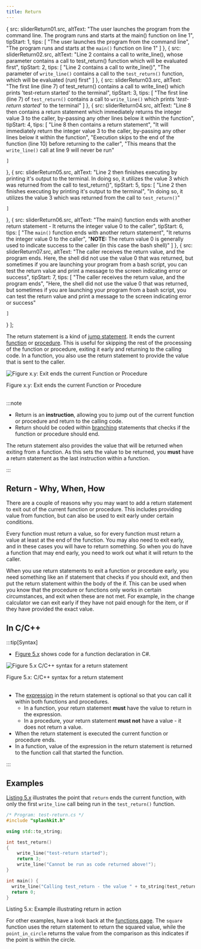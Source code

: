 ```yaml
---
title: Return
---
```





  {
    src: sliderReturn01.src,
    altText: "The user launches the program from the command line. The program runs and starts at the main() function on line 1",
    tipStart: 1,
    tips: [
      "The user launches the program from the command line",
      "The program runs and starts at the <code>main()</code> function on line 1"
    ]
  },
  {
    src: sliderReturn02.src,
    altText: "Line 2 contains a call to write_line(), whose parameter contains a call to test_return() function which will be evaluated first",
    tipStart: 2,
    tips: [
      "Line 2 contains a call to write_line()",
      "The parameter of <code>write_line()</code> contains a call to the <code>test_return()</code> function, which will be evaluated (run) first"
    ]
  },
  {
    src: sliderReturn03.src,
    altText: "The first line (line 7) of test_return() contains a call to write_line() which prints 'test-return started' to the terminal",
    tipStart: 3,
    tips: [
      "The first line (line 7) of <code>test_return()</code> contains a call to <code>write_line()</code> which prints '<em>test-return started</em>' to the terminal"
    ]
  },
  {
    src: sliderReturn04.src,
    altText: "Line 8 then contains a return statement which immediately returns the integer value 3 to the caller, by-passing any other lines below it within the function",
    tipStart: 4,
    tips: [
      "Line 8 then contains a return statement",
      "It will immediately return the integer value 3 to the caller, by-passing any other lines below it within the function",
      "Execution skips to the end of the function (line 10) before returning to the caller",
      "This means that the <code>write_line()</code> call at line 9 will never be run"
      
    ]
  },
  {
    src: sliderReturn05.src,
    altText: "Line 2 then finishes executing by printing it's output to the terminal. In doing so, it utilizes the value 3 which was returned from the call to test_return()",
    tipStart: 5,
    tips: [
      "Line 2 then finishes executing by printing it's output to the terminal",
      "In doing so, it utilizes the value 3 which was returned from the call to <code>test_return()</code>"
      
    ]
  },
  {
    src: sliderReturn06.src,
    altText: "The main() function ends with another return statement - It returns the integer value 0 to the caller",
    tipStart: 6,
    tips: [
      "The <code>main()</code> function ends with another return statement",
      "It returns the integer value 0 to the caller",
      "<strong>NOTE:</strong> The return value 0 is generally used to indicate success to the caller (in this case the bash shell)"
    ]
  },
  {
    src: sliderReturn07.src,
    altText: "The caller receives the return value, and the program ends. Here, the shell did not use the value 0 that was returned, but sometimes if you are launching your program from a bash script, you can test the return value and print a message to the screen indicating error or success",
    tipStart: 7,
    tips: [
      "The caller receives the return value, and the program ends",
      "Here, the shell did not use the value 0 that was returned, but sometimes if you are launching your program from a bash script, you can test the return value and print a message to the screen indicating error or success"
      
    ]
  }
];


The return statement is a kind of [jump statement](../../../../part-1-instructions/3-control-flow/1-concepts/05-0-jumping). It ends the current [function](../04-function-decl) or [procedure](../01-procedures). This is useful for skipping the rest of the processing of the function or procedure, exiting it early and returning to the calling code. In a function, you also use the return statement to provide the value that is sent to the caller.

<a id="FigureExit"></a>

![Figure x.y: Exit ends the current Function or Procedure](./images/statement-exit.png "Exit ends the current Function or Procedure")
<div class="caption"><span class="caption-figure-nbr">Figure x.y: </span>Exit ends the current Function or Procedure</div><br/>

:::note

- Return is an **instruction**, allowing you to jump out of the current function or procedure and return to the calling code.
- Return should be coded within [branching](../../../../part-1-instructions/3-control-flow/1-concepts/03-0-branching) statements that checks if the function or procedure should end.

The return statement also provides the value that will be returned when exiting from a function. As this sets the value to be returned, you **must** have a return statement as the last instruction within a function.

:::

## Return - Why, When, How

There are a couple of reasons why you may want to add a return statement to exit out of the current function or procedure. This includes providing value from function, but can also be used to exit early under certain conditions.

Every function must return a value, so for every function must return a value at least at the end of the function. You may also need to exit early, and in these cases you will have to return something. So when you do have a function that may end early, you need to work out what it will return to the caller.

When you use return statements to exit a function or procedure early, you need something like an if statement that checks if you should exit, and then put the return statement within the body of the if. This can be used when you know that the procedure or functions only works in certain circumstances, and exit when these are not met. For example, in the change calculator we can exit early if they have not paid enough for the item, or if they have provided the exact value.

## In C/C++

:::tip[Syntax]

- [Figure 5.x](#FigureReturnStatementSyntax) shows code for a function declaration in C#.

<a id="FigureReturnStatementSyntax"></a>

![Figure 5.x C/C++ syntax for a return statement](./images/return-statement.png "C/C++ syntax for a return statement")
<div class="caption"><span class="caption-figure-nbr">Figure 5.x: </span>C/C++ syntax for a return statement</div><br/>

- The [expression](../../../../part-1-instructions/2-communicating-syntax/1-concepts/03-expression) in the return statement is optional so that you can call it within both functions and procedures.
  - In a function, your return statement **must** have the value to return in the expression.
  - In a procedure, your return statement **must not** have a value - it does not return a value.
- When the return statement is executed the current function or procedure ends.
- In a function, value of the expression in the return statement is returned to the function call that started the function.

:::

## Examples

[Listing 5.x](#ListingReturnStatement) illustrates the point that `return` ends the current function, with only the first `write_line` call being run in the `test_return()` function.

<a id="ListingReturnStatement"></a>

```cpp
/* Program: test-return.cs */
#include "splashkit.h"

using std::to_string;

int test_return() 
{
    write_line("test-return started");
    return 3;
    write_line("Cannot be run as code returned above!");
}

int main() {
  write_line("Calling test_return - the value " + to_string(test_return()) + " is returned\n");
  return 0;
}
```
<div class="caption"><span class="caption-figure-nbr">Listing 5.x: </span>Example illustrating return in action</div>

For other examples, have a look back at the [functions page](../04-function-decl). The `square` function uses the return statement to return the squared value, while the `point_in_circle` returns the value from the comparison as this indicates if the point is within the circle.

<MySwiper client:only height="" images={sliderReturn}></MySwiper>